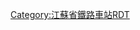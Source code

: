 <noinclude>{{BS-map
| title = 南京西站站线布置图
| map = </noinclude>
BSl\ENDEa+BSar\ENDEa+BSal\ENDEa+BSar\BSa\ENDEa+BSal\ENDEa+BSar\ENDEa+BSal
BSl\STR+BSr\STR+BSl\STR+BSr\\STR+BSl\STR+BSr\STR+BSl
BSl\STR+BSr!~STRc2\ABZg3!~BSl\ABZg2!~BSr\STRc23\ABZg3!~BSl\ABZg2!~BSr\STR+BSl!~STRc3
ENDEa\ENDEa\ENDEa+BSl\ABZg+1!~BSr\STR+BSl!~STRc4\STR+BSr!~STRc1\ABZ+14\STR+BSl!~STRc4\STR+BSr!~STRc1\ABZg+4!~BSl\\
STR\STR\STR+BSl\STR+BSr\STR+BSl\STR+BSr\STR\STR+BSl\STR+BSr\STR+BSl!~num1l\\~~1站台1道
STR\STR\STR+BSl\STR+BSr\STR+BSl\STR+BSr\STR\STR+BSl\STR+BSr!~num2r\STR+BSl\\~~2站台2道
STR\STR\STR+BSl\STR+BSr\STR+BSl\STR+BSr\STR\STR+BSl!~num3l\STR+BSr\STR+BSl\\~~3站台3道
STR\STR\STR+BSl\STR+BSr\STR+BSl\STR+BSr\STR\STR+BSl\STR+BSr\STR+BSl\\
STR\STR\STR+BSl\STR+BSr\STR+BSl\STR+BSr!~num4r\STR\STR+BSl\STR+BSr\STR+BSl\\~~4站台5道
STR\STR\STR+BSl\STR+BSr\STR+BSl!~num5l\STR+BSr\STR\STR+BSl\STR+BSr\STR+BSl\\~~5站台6道
STR\STR\STR+BSl\STR+BSr!~num6r\STR+BSl\STR+BSr\STR\STR+BSl\STR+BSr\STR+BSl\\~~6站台7道
STR\STR\STR+BSl\STR+BSr\STR+BSl\STR+BSr\STR\STR+BSl\STR+BSr\STR+BSl\\
STR\STR\STR+BSl\STR+BSr\STR+BSl\STR+BSr\STR\STR+BSl\STR+BSr\STR+BSl\\
STR\STR\STR+BSl\STR+BSr\STR+BSl\STR+BSr\STR\STR+BSl\STR+BSr\STR+BSl\\
LLSTR2+4e\STRc3\STR2\STR+c3\STR+BSl\STR+BSr\STR+BSl\STR+BSr\STR\STR+BSl\STR+BSr\STR+BSl\\\\
STRc1\ABZ4+2f\STRc13\ABZ2+4g\STR+BSl!~STRc3\STR+BSr\STR+BSl\STR+BSr\STR\STR+BSl\STR+BSr\STR+BSl\\\\
STR+c1\ABZ4+2f\STRc13\ABZg+4!~BSl\STR+BSr\STR+BSl\STR+BSr\STR\STR+BSl\STR+BSr\STR+BSl\LSTR!~STRc2\LLSTR3+1e!~STRc2\LLSTR3+1e
STRc2\STR3+c2\ABZg3!~STRc1\STR2+4\STR+BSl!~STRc3\STR+BSr\STR+BSl\STR+BSr\STR\STR+BSl\STR+BSr\STR+BSl\ABZg+1!~STRc2\STR3+1+c4\STRc4\
LLSTR3+1a\LLSTR3+1a!~STRc4\LLSTR3!~STRc4\STRc1\ABZg+4\STR\STR+BSl\STR+BSr\STR\STR+BSl\STR+BSr\STR\ABZg+1\STRc4\LLSTR+1!~STRc2\LLSTR3+1a
\\\\STR\STR\STR+BSl\STR+BSr\STR\STR+BSl\STR+BSr\STR\STR\STRc2\ABZ3+1g\STRc4
\\\STR\STR\STR+BSl\STR+BSr\STR\STR+BSl\STR+BSr\STR\STR+c2\STR3+1\STRc4
\\STR\STR\STR+BSl\STR+BSr\STR\STR+BSl\STR+BSr\STR\ABZg+1\STRc4
\STR\STR\STR+BSl\STR+BSr\STR+c2\STR3\STR\STR+c2\STR3
\STR\STR\STR+BSl\STR+BSr\ABZg+1\STRc4\STR2\ABZg+1!~STRc3\STRc4
STR\STR\STR+BSl\STR+BSr\STR\\STRc1\ABZg+4
STR\STR\STR+BSl\STR+BSr\STR\\STRc2\STR3
STR\STR\STR+BSl\STR+BSr\STR\STRc2\STR3+1\STRc4
STR\STR\STR\STR+c2\STR3+c2\STR3+1+c2\LSTR3+1!~STRc4\
ABZg2\STR+c3\STR\ABZg+1!~STRc2\STR3+1+c4\STR+1!~STRc24\LSTR3+1!~STRc4\
STR+c1\ABZg+4!~STRc2\STR3+c2\ABZ3+1g\STRc24\ABZ3+1g!~STRc2\LSTR3+1!~STRc4\
STR\ABZg+1\STR+1+c4\STRc24\ABZ3+1l\STRr+1!~STRc24\LSTR3+1!~STRc4\
STR+c2\ABZg3!~STRc2\ABZg3!~STRc2\ABZ3+1l\STRq!~STRc4\ABZq1\LSTRq!~STRc4\
STRc2\ABZ3+1g!~STRc2\ABZ3+1g!~STRc24\ABZ3+1g!~STRc4\STRc4\\\\\
STR+1\STR+1+c4\STR+1+c4\STRc4\\\\\\
STR\STR\STR\LSTR+1\LSTR+1!~STRc2\LSTR3+1\\\\
STR\ABZg2\STR+c3\STR+c2\ABZ3+1g\STRc4\\\\
STR+c2\ABZg3!~STRc1\ABZg+4!~STRc2\ABZ3+1g\STRc24\LSTR3+1!~STRc2\LSTR3+1\\\
ABZg+1\STR+c4\ABZg+1\STRc24\ABZ1+3f!~STRc2\STR3+1+c24\LSTR3+1!~STRc4\\\
STR\STR+c2\ABZg3!~STRc2\STR3+1\ABZg+1!~STRc24\ABZ1+3f!~STRc4\STRc4\\\
STR\ABZg+1\ABZg+1!~STRc4\STRc24\ABZ3+1g\STR+c4\\\\
STR+c2\ABZg3\STR+c2\ABZ1+3f\STRc4\STR\\\\
LSTR2+4\LSTR!~STRc3\ABZg+1\STR+c4\ABZg+1\STR2!~STRc4\STRc3\LSTR\\\\\\
STRc1\ABZg+4\STR\STR\ABZg2\STRc13\STR+4\\\\\\\
ABZg2\STR+c3\STR\STR+c1\STR2+4\STR+c3\\\\\\
STR+c1\ABZg+4\STR\STR\STRc1\ABZ2+4g\STRc3\\\\\
ENDEe\ABZg2\STR+c3\STR\\STRc1\LSTR2+4\\\\\
ENDEe!~STRc1\ABZg+4\STR\\\\\\\
ABZg2\STR+c3\\\\\\
STR+c1\ABZg+4\\\\\\
STR\STR\\\\\\
ABZg2\ABZg2!~STRc3\STRc3\\\\\
STR+c1\ABZg+4!~STRc1\STR2+4\STRc3\\\\
STR\ABZg2\STRc13\STR2+4\STRc3\\\
STR\STR+c1\STR2+4\STRc13\STR2+4\STRc3\\
STR\STR\STRc1\ABZ4+2f\STRc13\STR2+4\STRc3\
STR\STR\\STR+c1\ABZ4+2f\STRc13\STR2+4\STRc3
STR+BSr\ABZg2\STRc3\STR2\STR2!~STRc13\STR2+4!~STRc3\STRc13\STR+4
STR+BSr!~STRc2\ABZg3!~STRc1\STR+4\STRc1\STR+4+c1\STR+4+c1\STR+4\STR
LSTR\\ABZg+1!~BSr\STR+c4\ABZg2\STRc3\STR\STR\STR\STR\\
STR\STRc2\ABZg3\STR\STR+c1\STR+4\STR\STR\STR\STR\\
STR+c2\STR3+1\STR+c4\STR\STR\STR\STR\STR\STR\STR\\
ABZg+1\STRc4\STR+BSr\STR\STR\STR\STR\STR\STR\STR\\
LSTR\\STR\STR\STR\STR\STR\STR\STR\STR\\
\STR\STR\STR\STR\STR\STR\STR\STR\ENDEa
\STR\STR\STR\STR\STR\STR\STR\STR\STR
\STR\STR\STR\STR\STR\STR\STR\STR+c2\STR3
\STR\STR\STR\STR\STR\STR\STR\ABZg+1\STRc4
STR\STR\STR\STR\STR\STR+c2\STR3+c2\STR3
STR\STR\STR\STR\STR+c2\ABZ3+1g!~STRc2\STR3+1+c4\STRc4
STR\STR\STR+c2\STR3+c2\ABZ3+1g!~STRc2\STR3+1+c4\STRc4\
STR\STR+c2\ABZ3+1g!~STRc2\STR3+1+c24\STR3+1+c4\STRc4\\
STR\ABZg+1!~STRc2\ABZ1+3f!~STRc24\STR3+1+c4\STRc4\\\
STR\ABZg+1\ABZg+1!~STRc4\STRc4\\\\
STR\ABZg2\STR+c3\STRc2\LSTR3+1\\\
STR\STR+c1\ABZg+4!~STRc2\STR3+1\STRc4\\\
LSTR\STR\STR+c2\KRZ3+1\STRc4\\\\\
STR\STR\ABZg+1\STR+c4\\\\\\
STR\STR\STR\STR\\\\\\
STR\STR\STR\STR\\\\\\
STRc2\ABZg3\STR\STR\STR\\\\\\\
STR+1\STR+c4\STR\STR\STR\\\LSTR\LSTR\\\
LSTR\STR\STR\STR\STR\\\STR\STR\\\
STR\STR\STR\STR\\\STR\STR\\
STR\STR\STR\ENDEe\\\STR\STR\\
\ENDEe\ABZg2\STR+c3\\\\STR\STR+c2\CONT3\STRc2\CONT3~~[[京沪铁路]][[上行线|上]]、[[下行线]][[北京站]]方向
\\STR+c1\ABZg+4\\\\STR+c2\KRZ3+1o!~STRc2\STR3+l!~STRc24\ABZ1+3r\STRc4
\STR+c2\ABZg3\\\STRc2\KRZ3+1o!~STRc2\KRZ3+1o!~STRc24\ABZ3+1l!~STRc4\LSTRq!~STRc4
ABZg+1\STR+c4\\STRc2\STR3+1+c2\KRZ3+1o!~STRc24\KRZ3+1o!~STRc4\STRc4
STR\STR\STRc2\STR3+1+c2\STR3+1+c24\KRZ3+1o!~STRc4\STR+c4\
STR\STR+c2\ABZ1+3f!~STRc2\STR3+1+c24\STR3+1+c4\STR+c4\STR\
STRc2\STR3+c2\ABZ3+1g!~STRc2\ABZ3+1g!~STRc24\STR3+1+c4\STRc4\STR\STR\\
STR+1\STR+1+c4\STR+1+c4\STR+1+c4\STRc4\\STR\STR\\
STR\ABZg2\STR+c3\STR\\\STR\STR\\
STRc2\ABZg3!~STRc2\ABZg3!~STRc1\ABZg+4\STR\\\STR\STR\\\
LSTR3+1\ABZg+1!~STRc4\STR+c4\ABZg2\ABZg3\\\STR\STR\\\
STR\STR\ABZg+1\ABZg+4\\\STRf\STRf\\
STR\STRg\STR\STRf\\\CONTf\CONTf\\~~[[沪宁城际铁路]][[上行线|上]]、[[下行线]][[上海站]]方向
CONTf\STR\CONTf\STR\\\\\\~~[[南京站]]方向
CONTf\\CONTf\\\\\~~[[京沪铁路]]上、下行线[[上海站]]方向
<noinclude>}}

{{Rdt intro|[[南京西站]]}}

[[Category:江蘇省鐵路車站RDT]]

</noinclude>